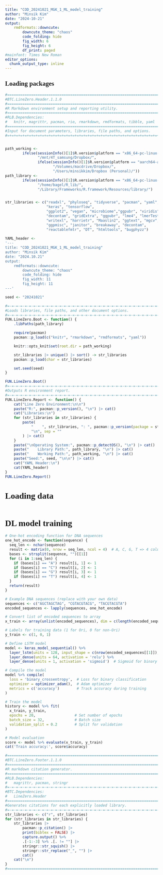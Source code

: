 ```yaml
---
title: "COD_20241021_MGK_1_ML_model_training"
author: "Minsik Kim"
date: "2024-10-21"
output:
    rmdformats::downcute:
        downcute_theme: "chaos"
        code_folding: hide
        fig_width: 6
        fig_height: 6
        df_print: paged
#mainfont: Times New Roman
editor_options: 
  chunk_output_type: inline
---
```


<style>
  /* Default light mode styles */
  .reactable {
    background-color: #ffffff !important; /* Light background */
    color: #000000 !important;            /* Dark text */
    border-color: #cccccc !important;     /* Light border */
  }

</style>

<style>
  body {
    font-family: "Times New Roman", serif;
  }
</style>

## Loading packages

```r
#===============================================================================
#BTC.LineZero.Header.1.1.0
#===============================================================================
#R Markdown environment setup and reporting utility.
#===============================================================================
#RLB.Dependencies:
#   knitr, magrittr, pacman, rio, rmarkdown, rmdformats, tibble, yaml
#===============================================================================
#Input for document parameters, libraries, file paths, and options.
#=+=+=+=+=+=+=+=+=+=+=+=+=+=+=+=+=+=+=+=+=+=+=+=+=+=+=+=+=+=+=+=+=+=+=+=+=+=+=+=


path_working <- 
        ifelse(sessionInfo()[1]$R.version$platform == "x86_64-pc-linux-gnu",
               "/mnt/4T_samsung/Dropbox/",
               ifelse(sessionInfo()[1]$R.version$platform == "aarch64-apple-darwin20",
                      "/Volumes/macdrive/Dropbox/", 
                      "/Users/minsikkim/Dropbox (Personal)/"))
path_library <- 
        ifelse(sessionInfo()[1]$R.version$platform == "x86_64-pc-linux-gnu",
               "/home/bagel/R_lib/",
               "/Library/Frameworks/R.framework/Resources/library/")


str_libraries <- c("readxl", "phyloseq", "tidyverse", "pacman", "yaml",
                   "keras", "tensorflow",
                   "ggplot2", "vegan", "microbiome","ggpubr", "viridis",
                   "decontam", "gridExtra", "ggpubr", "lme4", "lmerTest",
                   "writexl", "harrietr", "Maaslin2", "ggtext", "mgcv",
                   "ggpmisc", "janitor", "breakaway", "decontam",
                   "reactablefmtr", "DT", "htmltools", "bugphyzz")
        
YAML_header <-
'---
title: "COD_20241021_MGK_1_ML_model_training"
author: "Minsik Kim"
date: "2024.10.21"
output:
    rmdformats::downcute:
        downcute_theme: "chaos"
        code_folding: hide
        fig_width: 11
        fig_height: 11
---'

seed <- "20241021"

#=-=-=-=-=-=-=-=-=-=-=-=-=-=-=-=-=-=-=-=-=-=-=-=-=-=-=-=-=-=-=-=-=-=-=-=-=-=-=-=
#Loads libraries, file paths, and other document options.
#=-=-=-=-=-=-=-=-=-=-=-=-=-=-=-=-=-=-=-=-=-=-=-=-=-=-=-=-=-=-=-=-=-=-=-=-=-=-=-=
FUN.LineZero.Boot <- function() {
    .libPaths(path_library)

    require(pacman)
    pacman::p_load(c("knitr", "rmarkdown", "rmdformats", "yaml"))

    knitr::opts_knit$set(root.dir = path_working)

    str_libraries |> unique() |> sort() -> str_libraries
    pacman::p_load(char = str_libraries)

    set.seed(seed)
}

FUN.LineZero.Boot()
#=-=-=-=-=-=-=-=-=-=-=-=-=-=-=-=-=-=-=-=-=-=-=-=-=-=-=-=-=-=-=-=-=-=-=-=-=-=-=-=
#Outputs R environment report.
#=-=-=-=-=-=-=-=-=-=-=-=-=-=-=-=-=-=-=-=-=-=-=-=-=-=-=-=-=-=-=-=-=-=-=-=-=-=-=-=
FUN.LineZero.Report <- function() {
    cat("Line Zero Environment:\n\n")
    paste("R:", pacman::p_version(), "\n") |> cat()
    cat("Libraries:\n")
    for (str_libraries in str_libraries) {
        paste(
            "    ", str_libraries, ": ", pacman::p_version(package = str_libraries),
            "\n", sep = ""
        ) |> cat()
    }
    paste("\nOperating System:", pacman::p_detectOS(), "\n") |> cat()
    paste("    Library Path:", path_library, "\n") |> cat()
    paste("    Working Path:", path_working, "\n") |> cat()
    paste("Seed:", seed, "\n\n") |> cat()
    cat("YAML Header:\n")
    cat(YAML_header)
}
FUN.LineZero.Report()

```

# Loading data

```r


```


# DL model training

```r
# One-hot encoding function for DNA sequences
one_hot_encode <- function(sequence) {
  seq_len <- nchar(sequence)
  result <- matrix(0, nrow = seq_len, ncol = 4)  # A, C, G, T => 4 columns
  bases <- strsplit(sequence, "")[[1]]
  for (i in 1:seq_len) {
    if (bases[i] == "A") result[i, 1] <- 1
    if (bases[i] == "C") result[i, 2] <- 1
    if (bases[i] == "G") result[i, 3] <- 1
    if (bases[i] == "T") result[i, 4] <- 1
  }
  return(result)
}

# Example DNA sequences (replace with your own data)
sequences <- c("AGCTAGCTAG", "CGTACGTACG", "TACGTACGTA")
encoded_sequences <- lapply(sequences, one_hot_encode)

# Convert list of encoded sequences to array
x_train <- array(unlist(encoded_sequences), dim = c(length(encoded_sequences), nrow(encoded_sequences[[1]]), 4))

# Labels for training data (1 for Ori, 0 for non-Ori)
y_train <- c(1, 0, 1)

# Define LSTM model
model <- keras_model_sequential() %>%
  layer_lstm(units = 128, input_shape = c(nrow(encoded_sequences[[1]]), 4)) %>%
  layer_dense(units = 64, activation = 'relu') %>%
  layer_dense(units = 1, activation = 'sigmoid')  # Sigmoid for binary classification

# Compile the model
model %>% compile(
  loss = 'binary_crossentropy',  # Loss for binary classification
  optimizer = optimizer_adam(),  # Adam optimizer
  metrics = c('accuracy')        # Track accuracy during training
)

# Train the model
history <- model %>% fit(
  x_train, y_train,
  epochs = 20,                  # Set number of epochs
  batch_size = 32,              # Batch size
  validation_split = 0.2        # Split for validation
)

# Model evaluation
score <- model %>% evaluate(x_train, y_train)
cat('Train accuracy:', score$accuracy)

```


```r
#===============================================================================
#BTC.LineZero.Footer.1.1.0
#===============================================================================
#R markdown citation generator.
#===============================================================================
#RLB.Dependencies:
#   magrittr, pacman, stringr
#=-=-=-=-=-=-=-=-=-=-=-=-=-=-=-=-=-=-=-=-=-=-=-=-=-=-=-=-=-=-=-=-=-=-=-=-=-=-=-=
#BTC.Dependencies:
#   LineZero.Header
#===============================================================================
#Generates citations for each explicitly loaded library.
#=-=-=-=-=-=-=-=-=-=-=-=-=-=-=-=-=-=-=-=-=-=-=-=-=-=-=-=-=-=-=-=-=-=-=-=-=-=-=-=
str_libraries <- c("r", str_libraries)
for (str_libraries in str_libraries) {
    str_libraries |>
        pacman::p_citation() |>
        print(bibtex = FALSE) |>
        capture.output() %>%
        .[-1:-3] %>% .[. != ""] |>
        stringr::str_squish() |>
        stringr::str_replace("_", "") |>
        cat()
    cat("\n")
}
#===============================================================================
```